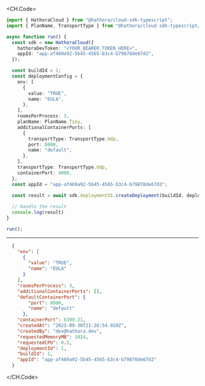 
<CH.Code>
```typescript CreateDeployment.ts
import { HathoraCloud } from "@hathora/cloud-sdk-typescript";
import { PlanName, TransportType } from "@hathora/cloud-sdk-typescript/models/components";

async function run() {
  const sdk = new HathoraCloud({
    hathoraDevToken: "<YOUR_BEARER_TOKEN_HERE>",
    appId: "app-af469a92-5b45-4565-b3c4-b79878de67d2",
  });

  const buildId = 1;
  const deploymentConfig = {
    env: [
      {
        value: "TRUE",
        name: "EULA",
      },
    ],
    roomsPerProcess: 3,
    planName: PlanName.Tiny,
    additionalContainerPorts: [
      {
        transportType: TransportType.Udp,
        port: 8000,
        name: "default",
      },
    ],
    transportType: TransportType.Udp,
    containerPort: 4000,
  };
  const appId = "app-af469a92-5b45-4565-b3c4-b79878de67d2";
  
  const result = await sdk.deploymentV1.createDeployment(buildId, deploymentConfig, appId);

  // Handle the result
  console.log(result)
}

run();
```
---

```json Example Response
  {
    "env": [
      {
        "value": "TRUE",
        "name": "EULA"
      }
    ],
    "roomsPerProcess": 3,
    "additionalContainerPorts": [],
    "defaultContainerPort": {
        "port": 8000,
        "name": "default"
      },
    "containerPort": 6399.21,
    "createdAt": "2023-09-30T21:26:54.920Z",
    "createdBy": "dev@hathora.dev",
    "requestedMemoryMB": 1024,
    "requestedCPU": 0.5,
    "deploymentId": 1,
    "buildId": 1,
    "appId": "app-af469a92-5b45-4565-b3c4-b79878de67d2"
  }
```
</CH.Code>
